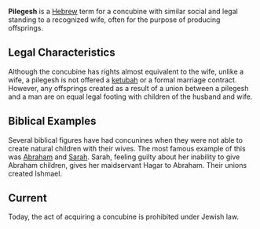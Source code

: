 '''Pilegesh''' is a [[Hebrew language|Hebrew]] term for a concubine with similar social and legal standing to a recognized wife, often for the purpose of producing offsprings.

==Legal Characteristics==
Although the concubine has rights almost equivalent to the wife, unlike a wife, a pilegesh is not offered a [[ketubah]] or a formal marriage contract. However, any offsprings created as a result of a union between a pilegesh and a man are on equal legal footing with children of the husband and wife.

==Biblical Examples==
Several biblical figures have had concunines when they were not able to create natural children with their wives. The most famous example of this was [[Abraham]] and [[Sarah]]. Sarah, feeling guilty about her inability to give Abraham children, gives her maidservant Hagar to Abraham. Their unions created Ishmael.

==Current==
Today, the act of acquiring a concubine is prohibited under Jewish law.

{{Vocab-stub}}
{{HeBible-stub}}
{{wikify}}